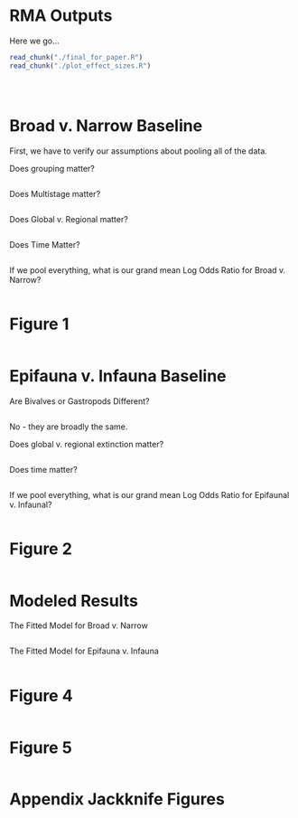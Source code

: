 RMA Outputs
========================================================
  
  Here we go...


```r
read_chunk("./final_for_paper.R")
read_chunk("./plot_effect_sizes.R")
```

```r
```


```r
```

```r
```



Broad v. Narrow Baseline
========================================================

First, we have to verify our assumptions about pooling all of the data.

Does grouping matter?
```r
```


Does Multistage matter?
```r
```

Does Global v. Regional matter?
```r
```

Does Time Matter?
```r
```

If we pool everything, what is our grand mean Log Odds Ratio for Broad v. Narrow?
```r
```

Figure 1
========================================================
```r
```



Epifauna v. Infauna Baseline
========================================================
  
Are Bivalves or Gastropods Different?
```r
```
No - they are broadly the same.


Does global v. regional extinction matter?
```r
```

Does time matter?
```r
```

If we pool everything, what is our grand mean Log Odds Ratio for Epifaunal v. Infaunal?
```r
```

Figure 2
========================================================
```r
```


Modeled Results
========================================================
The Fitted Model for Broad v. Narrow
```r
```

The Fitted Model for Epifauna v. Infauna
```r
```

Figure 4
========================================================
```r
```

Figure 5
========================================================
```r
```


Appendix Jackknife Figures
========================================================
```r
```

```r
```
